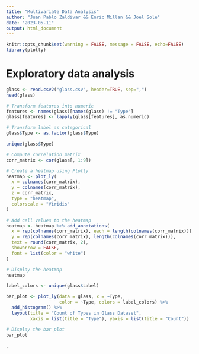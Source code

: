 ---
title: "Multivariate Data Analysis"
author: "Juan Pablo Zaldivar && Enric Millan && Joel Sole"
date: "2023-05-11"
output: html_document
---

```{r setup, include=F, warnings=F, echo=F}
knitr::opts_chunk$set(warning = FALSE, message = FALSE, echo=FALSE)
library(plotly)
```

# Exploratory data analysis

```{r}
glass <- read.csv2("glass.csv", header=TRUE, sep=",")
head(glass)
```

```{r}
# Transform features into numeric
features <- names(glass)[names(glass) != "Type"]
glass[features] <- lapply(glass[features], as.numeric)

# Transform label as categorical
glass$Type <- as.factor(glass$Type)

unique(glass$Type)
```

```{r}
# Compute correlation matrix
corr_matrix <- cor(glass[, 1:9])

# Create a heatmap using Plotly
heatmap <- plot_ly(
  x = colnames(corr_matrix),
  y = colnames(corr_matrix),
  z = corr_matrix,
  type = "heatmap",
  colorscale = "Viridis"
)

# Add cell values to the heatmap
heatmap <- heatmap %>% add_annotations(
  x = rep(colnames(corr_matrix), each = length(colnames(corr_matrix))),
  y = rep(colnames(corr_matrix), length(colnames(corr_matrix))),
  text = round(corr_matrix, 2),
  showarrow = FALSE,
  font = list(color = "white")
)

# Display the heatmap
heatmap

```

```{r}
label_colors <- unique(glass$Label)

bar_plot <- plot_ly(data = glass, x = ~Type,
                    color = ~Type, colors = label_colors) %>%
  add_histogram() %>%
  layout(title = "Count of Types in Glass Dataset",
         xaxis = list(title = "Type"), yaxis = list(title = "Count"))

# Display the bar plot
bar_plot
```











.
